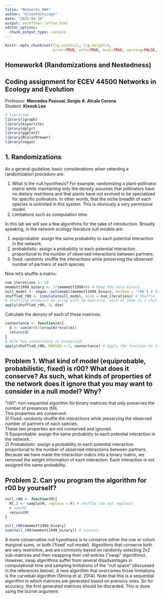 ```yaml
---
title: "Networks_HW4"
author: "KiseokUchicago"
date: "2021-04-28"
output: workflowr::wflow_html
editor_options:
  chunk_output_type: console
---
```


```r
knitr::opts_chunk$set(fig.width=11, fig.height=9,
                      error=TRUE, echo=TRUE, eval=TRUE, warning=FALSE, message=FALSE)
```

## Homework4 (Randomizations and Nestedness)
## Coding assignment for ECEV 44500 Networks in Ecology and Evolution
Professor: **Mercedes Pascual**, **Sergio A. Alcala Corona** \
Student: **Kiseok Lee** 

```r
# libraries
library(igraph)
library(bipartite)
library(dplyr)
library(ggplot2)
library(RColorBrewer)
library(vegan)
```

## 1. Randomizations

As a general guideline, basic considerations when selecting a randomization procedure are:\

1) What is the null hypothesis? For example, randomizing a plant-pollinator matrix while maintaining only the density assumes that pollinators have no dietary restritions and that plants have not evolved to be specialized for specific pollinators. In other words, that the niche breadth of each species is unlimited in this system. This is obviously a very permissive model.\
2) Limitations such as computation time. \

In this lab we will see a few algorithms for the sake of introduction. Broadly speaking, in the network ecology literature null models are:\

1) equiprobable: assign the same probability to each potential interaction in the network.\
2) probabilistic: assign a probability to each potential interaction proportional to the number of observed interactions between partners.\
3) fixed: randomly shuffle the interactions while preserving the observed number of partners of each species.\

Now let’s shuffle a matrix:
```r
num_iterations <- 10
memmott1999_binary <- 1*(memmott1999>0) # Make the data binary
null_model <- vegan::nullmodel(memmott1999_binary, method = 'r00') # Select a null model for the data
shuffled_r00 <- simulate(null_model, nsim = num_iterations) # Shuffle
# Shuffling produces an array with 10 matrices, each of them is a shuffled matrix:
apply(shuffled_r00, 3, dim) 

```

Calculate the density of each of these matrices:
```r
connectance <- function(m){
  d <- sum(m>0)/(nrow(m)*ncol(m))
  return(d)
}
# Note how connectance is preserved:
apply(shuffled_r00, MARGIN = 3, connectance) # Apply the function to the array. Note the MARGIN argument

```

## Problem 1. What kind of model (equiprobable, probabilistic, fixed) is r00? What does it conserve? As such, what kinds of properties of the network does it ignore that you may want to consider in a null model? Why?

"r00": non-sequential algorithm for binary matrices that only preserves the number of presences (fill).\
This properties are conserved:\
3) Fixed: randomly shuffle the interactions while preserving the observed number of partners of each species.\
These two properties are not conserved and ignored. \
1) Equiprobable: assign the same probability to each potential interaction in the network.\
2) Probabilistic: assign a probability to each potential interaction proportional to the number of observed interactions between partners.\
Because we have made the interaction matrix into a binary matrix, we removed the weight information of each interaction. Each interaction is not assigned the same probability.

## Problem 2. Can you program the algorithm for r00 by yourself?
```r
null_r00 <- function(M){
  M[,] <- sample(M, replace = F) # shuffle (do not replace)
  # sum(M)
  return(M)
}

null_r00(memmott1999_binary)
sum(null_r00(memmott1999_binary)) # success
```

A more conservative null hypothesis is to conserve either the row or colum marginal sums, or both (‘fixed’ null model). Algorithms that conserve both are very restrictive, and are commonly based on randomly selecting 2x2 sub-matrices and then swapping their cell entries (“swap” algorithms). However, swap algorithms suffer from several disadvantages in computational time and sampling limitations of the “null space” (discussed in the references below). A new algorithm that overcomes those limitations is the curveball algorithm (Strona et al. 2014). Note that this is a sequential algorithm in which matrices are generated based on previous ones. So for accuracy, the first generated matrices should be discarded. This is done using the burnin argument.

